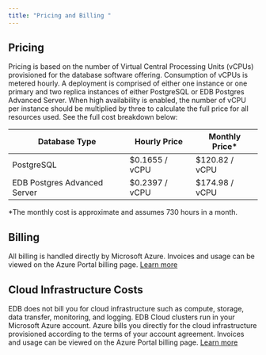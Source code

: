 ```yaml
---
title: "Pricing and Billing "
---
```


## Pricing
Pricing is based on the number of Virtual Central Processing Units (vCPUs) provisioned for the database software offering. Consumption of vCPUs is metered hourly. A deployment is comprised of either one instance or one primary and two replica instances of either PostgreSQL or EDB Postgres Advanced Server. When high availability is enabled, the number of vCPU per instance should be multiplied by three to calculate the full price for all resources used. See the full cost breakdown below:

| Database Type         | Hourly Price   | Monthly Price* |
| --------------------- | -------------- | -------------- |
| PostgreSQL            | $0.1655 / vCPU | $120.82 / vCPU |
| EDB Postgres Advanced Server | $0.2397 / vCPU | $174.98 / vCPU |

*The monthly cost is approximate and assumes 730 hours in a month. 

## Billing
All billing is handled directly by Microsoft Azure. Invoices and usage can be viewed on the Azure Portal billing page. [Learn more](https://docs.microsoft.com/en-us/azure/cost-management-billing/)

## Cloud Infrastructure Costs
EDB does not bill you for cloud infrastructure such as compute, storage, data transfer, monitoring, and logging. EDB Cloud clusters run in your Microsoft Azure account. Azure bills you directly for the cloud infrastructure provisioned according to the terms of your account agreement. Invoices and usage can be viewed on the Azure Portal billing page. [Learn more](https://docs.microsoft.com/en-us/azure/cost-management-billing/)
